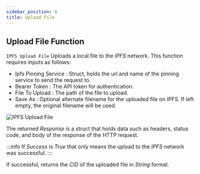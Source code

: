 ```yaml
---
sidebar_position: 6
title: Upload File
---
```



## Upload File Function

`IPFS Upload File` Uploads a local file to the *IPFS* network. This function requires inputs as follows:

* Ipfs Pinning Service <Step text="1"/> : Struct, holds the url and name of the pinning service to send the request to.
* Bearer Token <Step text="2"/> : The API token for authentication.
* File To Upload <Step text="3"/> : The path of the file to upload.
* Save As <Step text="4"/> : Optional alternate filename for the uploaded file on IPFS.
If left empty, the original filename will be used.

![IPFS Upload File](_static/img/06_upload-file.png)

The returned *Response* is a struct that holds data such as headers, status code, and body of the response of the HTTP
request.

:::info
If *Success* is *True* that only means the upload to the *IPFS* network was successful.
:::

If successful, returns the *CID* <Step text="5"/> of the uploaded file in *String* format.

